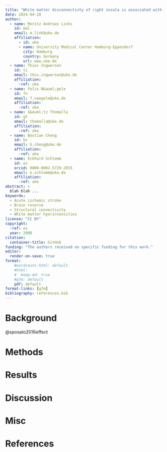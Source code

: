 ```yaml
---
title: "White matter disconnectivty of right insula is associated with poor functional outome in acute ischemic stroke"
date: 2024-04-28
author:
  - name: Moritz Andreas Links
    id: mal
    email: m.link@uke.de
    affiliation:
      - id: uke
      - name: University Medical Center Hamburg-Eppendorf
        city: Hamburg
        country: Germany
        url: www.uke.de
  - name: Thies Ingwersen
    id: ti
    email: this.ingwersen@uke.de
    affiliation: 
      -ref: uke
  - name: Felix N&auml;gele
    id: fn
    email: f.naegele@uke.de
    affiliation: 
      -ref: uke
  - name: G&ouml;tz Thomalla
    id: gt
    email: thomalla@uke.de
    affiliation: 
      -ref: uke
  - name: Bastian Cheng
    id: bc
    email: b.cheng@uke.de
    affiliation: 
      -ref: uke  
  - name: Eckhard Schlemm
    id: es
    orcid: 0000-0002-5729-2935
    email: e.schlemm@uke.de
    affiliation: 
      -ref: uke
abstract: > 
  blah blah ...
keywords:
  - Acute ischemic stroke
  - Brain reserve
  - Structural connectivity
  - White matter hyerintensities
license: "CC BY"
copyright: 
  -ref: es
  year: 2008
citation: 
  container-title: GitHub
funding: "The authors received no specific funding for this work."
editor:
  render-on-save: true
format:
    #wordcount-html: default
    #html:
    #  keep-md: true
    #gfm: default
    pdf: default
format-links: [gfm]
bibliography: references.bib
---
```


# Background

@sposato2016effect

# Methods

# Results

# Discussion

# Misc

# References
::: {#refs}
:::